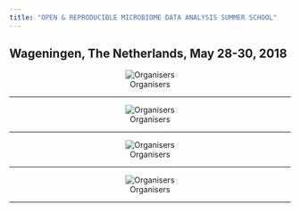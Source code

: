 ---
title: "OPEN & REPRODUCIBLE MICROBIOME DATA ANALYSIS SUMMER SCHOOL"   
---

## Wageningen, The Netherlands, May 28-30, 2018  




<center>![ Organisers](../images/Day1.png)</center>   

---------------------------------------------------

<center>![ Organisers](../images/Day2.png)</center>   

---------------------------------------------------

<center>![ Organisers](../images/Day3.png)</center>   

---------------------------------------------------

<center>![ Organisers](../images/logos.png)</center>  


---------------------------------------------------